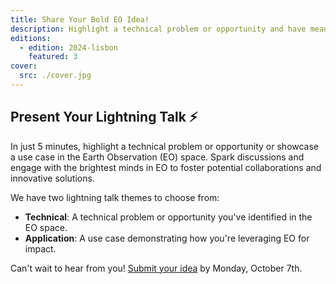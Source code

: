 ```yaml
---
title: Share Your Bold EO Idea!
description: Highlight a technical problem or opportunity and have meaningful discussions
editions:
  - edition: 2024-lisbon
    featured: 3
cover:
  src: ./cover.jpg
---
```


## Present Your Lightning Talk ⚡

In just 5 minutes, highlight a technical problem or opportunity or showcase a use case in the Earth Observation (EO) space. Spark discussions and engage with the brightest minds in EO to foster potential collaborations and innovative solutions.

We have two lightning talk themes to choose from:
- **Technical**: A technical problem or opportunity you've identified in the EO space.
- **Application**: A use case demonstrating how you're leveraging EO for impact.

Can't wait to hear from you! [Submit your idea](https://docs.google.com/forms/d/e/1FAIpQLSfoAE4w_WiFc1ip9izh0i51ITmw8XvSi0HAd1yB-S2XaS-ZZw/viewform) by Monday, October 7th.
